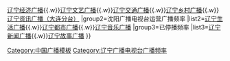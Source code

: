 <noinclude></noinclude>{{Navbox
|name=辽宁广播电视台广播频率
|title=[[辽宁广播电视台]]广播频率
|group1=辽宁广播电视台运营广播频率
|list1=[[辽宁广播电视台综合广播|辽宁综合广播]]{{.w}}[[辽宁广播电视台经济广播|辽宁经济广播]]{{.w}}[[辽宁广播电视台文艺广播|辽宁文艺广播]]{{.w}}[[辽宁广播电视台交通广播|辽宁交通广播]]{{.w}}[[辽宁广播电视台乡村广播|辽宁乡村广播]]{{.w}}[[辽宁广播电视台资讯广播|辽宁资讯广播（大连分台）]]
|group2=沈阳广播电视台运营广播频率
|list2=[[辽宁广播电视台生活广播|辽宁生活广播]]{{.w}}[[辽宁广播电视台都市广播|辽宁都市广播]]{{.w}}[[辽宁广播电视台音乐广播|辽宁音乐广播]]
|group3=已停播频率
|list3=[[辽宁广播电视台新闻广播|辽宁新闻广播]]{{.w}}[[辽宁广播电视台故事广播|辽宁故事广播]]
}}<noinclude>
[[Category:中国广播模板]]
</noinclude>
[[Category:辽宁广播电视台广播频率]]